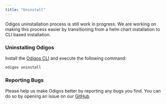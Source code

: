 ---
title: "Uninstall"
---

<Note>
  Odigos uninstallation process is still work in progress. We are working on
  making this process easier by transitioning from a helm chart installation to
  CLI based installation.
</Note>

### Uninstalling Odigos

Install the [Odigos CLI](https://github.com/odigos-io/odigos/tree/main/cli) and execute the following command:

```bash
odigos uninstall
```

### Reporting Bugs

Please help us make Odigos better by reporting any bugs you find. You can do so
by opening an issue on our [GitHub](https://github.com/odigos-io/odigos/issues/new/choose)
